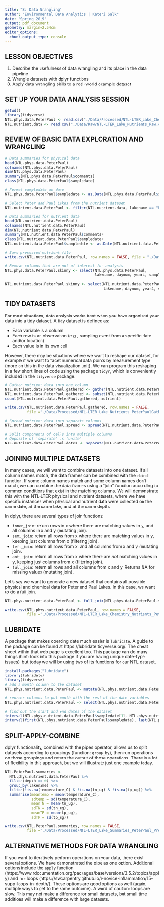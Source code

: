```yaml
---
title: "8: Data Wrangling"
author: "Environmental Data Analytics | Kateri Salk"
date: "Spring 2019"
output: pdf_document
geometry: margin=2.54cm
editor_options: 
  chunk_output_type: console
---
```


## LESSON OBJECTIVES
1. Describe the usefulness of data wrangling and its place in the data pipeline
2. Wrangle datasets with dplyr functions
3. Apply data wrangling skills to a real-world example dataset

## SET UP YOUR DATA ANALYSIS SESSION

```r
getwd()
library(tidyverse)
NTL.phys.data.PeterPaul <- read.csv("./Data/Processed/NTL-LTER_Lake_ChemistryPhysics_PeterPaul_Processed.csv")
NTL.nutrient.data <- read.csv("./Data/Raw/NTL-LTER_Lake_Nutrients_Raw.csv")
```

## REVIEW OF BASIC DATA EXPLORATION AND WRANGLING
```r
# Data summaries for physical data
head(NTL.phys.data.PeterPaul)
colnames(NTL.phys.data.PeterPaul)
dim(NTL.phys.data.PeterPaul)
summary(NTL.phys.data.PeterPaul$comments)
class(NTL.phys.data.PeterPaul$sampledate)

# Format sampledate as date
NTL.phys.data.PeterPaul$sampledate <- as.Date(NTL.phys.data.PeterPaul$sampledate, format = "%m/%d/%y")

# Select Peter and Paul Lakes from the nutrient dataset
NTL.nutrient.data.PeterPaul <- filter(NTL.nutrient.data, lakename == "Paul Lake" | lakename == "Peter Lake")

# Data summaries for nutrient data
head(NTL.nutrient.data.PeterPaul)
colnames(NTL.nutrient.data.PeterPaul)
dim(NTL.nutrient.data.PeterPaul)
summary(NTL.nutrient.data.PeterPaul$comments)
class(NTL.nutrient.data.PeterPaul$sampledate)
NTL.nutrient.data.PeterPaul$sampledate <- as.Date(NTL.nutrient.data.PeterPaul$sampledate, format = "%m/%d/%y")

# Save processed nutrient file
write.csv(NTL.nutrient.data.PeterPaul, row.names = FALSE, file = "./Data/Processed/NTL-LTER_Lake_Nutrients_PeterPaul_Processed.csv")

# Remove columns that are not of interest for analysis
NTL.phys.data.PeterPaul.skinny <- select(NTL.phys.data.PeterPaul, 
                                         lakename, daynum, year4, sampledate:irradianceDeck)
  
NTL.nutrient.data.PeterPaul.skinny <- select(NTL.nutrient.data.PeterPaul, 
                                             lakename, daynum, year4, sampledate, depth:po4)
```


## TIDY DATASETS

For most situations, data analysis works best when you have organized your data into a tidy dataset. A tidy dataset is defined as: 

* Each variable is a column
* Each row is an observation (e.g., sampling event from a specific date and/or location)
* Each value is in its own cell

However, there may be situations where we want to reshape our dataset, for example if we want to facet numerical data points by measurement type (more on this in the data visualization unit). We can program this reshaping in a few short lines of code using the package `tidyr`, which is conveniently included in the `tidyverse` package. 

```r
# Gather nutrient data into one column
NTL.nutrient.data.PeterPaul.gathered <- gather(NTL.nutrient.data.PeterPaul.skinny, "nutrient", "concentration", tn_ug:po4)
NTL.nutrient.data.PeterPaul.gathered <- subset(NTL.nutrient.data.PeterPaul.gathered, !is.na(concentration))
count(NTL.nutrient.data.PeterPaul.gathered, nutrient)

write.csv(NTL.nutrient.data.PeterPaul.gathered, row.names = FALSE, 
          file ="./Data/Processed/NTL-LTER_Lake_Nutrients_PeterPaulGathered_Processed.csv")

# Spread nutrient data into separate columns
NTL.nutrient.data.PeterPaul.spread <- spread(NTL.nutrient.data.PeterPaul.gathered, nutrient, concentration)

# Split components of cells into multiple columns
# Opposite of 'separate' is 'unite'
NTL.nutrient.data.PeterPaul.dates <- separate(NTL.nutrient.data.PeterPaul.skinny, sampledate, c("Y", "m", "d"))

```

## JOINING MULTIPLE DATASETS
In many cases, we will want to combine datasets into one dataset. If all column names match, the data frames can be combined with the `rbind` function. If some column names match and some column names don't match, we can combine the data frames using a "join" function according to common conditions that exist in the matching columns. We will demonstrate this with the NTL-LTER physical and nutrient datasets, where we have specific instances when physical and nutrient data were collected on the same date, at the same lake, and at the same depth. 

In dplyr, there are several types of join functions: 

* `inner_join`: return rows in x where there are matching values in y, and all columns in x and y (mutating join).
* `semi_join`: return all rows from x where there are matching values in  y, keeping just columns from x (filtering join).
* `left_join`: return all rows from x, and all columns from x and y (mutating join).
* `anti_join`: return all rows from x where there are *not* matching values in y, keeping just columns from x (filtering join).
* `full_join`: return all rows and all columns from x and y. Returns NA for missing values (mutating join).

Let's say we want to generate a new dataset that contains all possible physical and chemical data for Peter and Paul Lakes. In this case, we want to do a full join.

```r

NTL.phys.nutrient.data.PeterPaul <- full_join(NTL.phys.data.PeterPaul.skinny, NTL.nutrient.data.PeterPaul.skinny)

write.csv(NTL.phys.nutrient.data.PeterPaul, row.names = FALSE, 
          file ="./Data/Processed/NTL-LTER_Lake_Chemistry_Nutrients_PeterPaul_Processed.csv")

```

## LUBRIDATE

A package that makes coercing date much easier is `lubridate`. A guide to the package can be found at https://lubridate.tidyverse.org/. The cheat sheet within that web page is excellent too. This package can do many things (hint: look into this package if you are having unique date-type issues), but today we will be using two of its functions for our NTL dataset. 

```r
install.packages("lubridate")
library(lubridate)
library(tidyverse)
# add a month column to the dataset
NTL.phys.nutrient.data.PeterPaul <- mutate(NTL.phys.nutrient.data.PeterPaul, month = month(sampledate)) 

# reorder columns to put month with the rest of the date variables
NTL.phys.nutrient.data.PeterPaul <- select(NTL.phys.nutrient.data.PeterPaul, lakename, year4, month, sampledate:po4)

# find out the start and end dates of the dataset
interval(NTL.phys.nutrient.data.PeterPaul$sampledate[1], NTL.phys.nutrient.data.PeterPaul$sampledate[23372])
interval(first(NTL.phys.nutrient.data.PeterPaul$sampledate), last(NTL.phys.nutrient.data.PeterPaul$sampledate))
```


## SPLIT-APPLY-COMBINE

dplyr functionality, combined with the pipes operator, allows us to split datasets according to groupings (function: `group_by`), then run operations on those groupings and return the output of those operations. There is a lot of flexibility in this approach, but we will illustrate just one example today.

```r
NTL.PeterPaul.summaries <- 
  NTL.phys.nutrient.data.PeterPaul %>%
  filter(depth == 0) %>%
  group_by(lakename) %>%
  filter(!is.na(temperature_C) & !is.na(tn_ug) & !is.na(tp_ug)) %>%
  summarise(meantemp = mean(temperature_C), 
            sdtemp = sd(temperature_C), 
            meanTN = mean(tn_ug), 
            sdTN = sd(tn_ug), 
            meanTP = mean(tp_ug), 
            sdTP = sd(tp_ug))

write.csv(NTL.PeterPaul.summaries, row.names = FALSE, 
          file ="./Data/Processed/NTL-LTER_Lake_Summaries_PeterPaul_Processed.csv")

```

## ALTERNATIVE METHODS FOR DATA WRANGLING

If you want to iteratively perform operations on your data, there exist several options. We have demonstrated the pipe as one option. Additional options include the `apply` function (https://www.rdocumentation.org/packages/base/versions/3.5.2/topics/apply) and `for` loops (https://swcarpentry.github.io/r-novice-inflammation/15-supp-loops-in-depth/). These options are good options as well (again, multiple ways to get to the same outcome). A word of caution: loops are slow. This may not make a difference for small datasets, but small time additions will make a difference with large datasets.